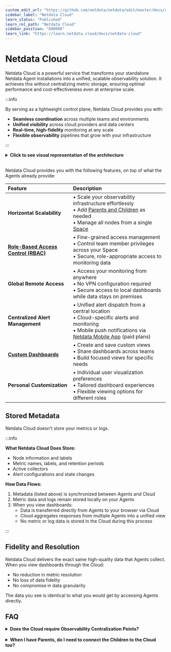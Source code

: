 ```yaml
---
custom_edit_url: "https://github.com/netdata/netdata/edit/master/docs/netdata-cloud/README.md"
sidebar_label: "Netdata Cloud"
learn_status: "Published"
learn_rel_path: "Netdata Cloud"
sidebar_position: "600000"
learn_link: "https://learn.netdata.cloud/docs/netdata-cloud"
---
```


# Netdata Cloud

Netdata Cloud is a powerful service that transforms your standalone Netdata Agent installations into a unified, scalable observability solution. It achieves this without centralizing metric storage, ensuring optimal performance and cost-effectiveness even at enterprise scale.

:::info

By serving as a lightweight control plane, Netdata Cloud provides you with:

- **Seamless coordination** across multiple teams and environments
- **Unified visibility** across cloud providers and data centers
- **Real-time, high-fidelity** monitoring at any scale
- **Flexible observability** pipelines that grow with your infrastructure

:::

<details>
<summary><strong>Click to see visual representation of the architecture</strong></summary><br/>

```mermaid
flowchart TB
   NC[NC]
   Users[Users]
   Notifications[Notifications]

   NC("**Netdata Cloud**
• Horizontal scalability
• Role based access
• Access from anywhere
• Central dispatch of<br/>Alert notifications
• Custom Dashboards
• Advanced customization")

Users("**Unified Dashboards**
across the infrastructure,
multi-cloud, hybrid-cloud")

Notifications("**Alert Notifications**
Slack, e-mail, Mobile App,
PagerDuty, and more")

Users <--> NC
NC --> Notifications

subgraph infrastructure["On-Prem Infrastructure"]
direction TB
Agents[Agents]
TimeSeries[TimeSeries]
PrivateAgents[PrivateAgents]

Agents("**Netdata Agents**
Standalone,
Children, Parents
(possibly overlapping)")

TimeSeries("Time-Series
metric samples
database")

PrivateAgents("Private
Netdata Agents")

Agents <--> TimeSeries
Agents --- PrivateAgents
end

NC <--> Agents

classDef cloud fill: #e8f4fd, stroke: #4a90e2, stroke-width: 2px, color: #2c3e50, rx: 10, ry: 10
classDef users fill: #fff2e8, stroke: #f39c12, stroke-width: 2px, color: #2c3e50, rx: 10, ry: 10
classDef notifications fill: #ffe8e8, stroke: #e74c3c, stroke-width: 2px, color: #2c3e50, rx: 10, ry: 10
classDef agents fill: #e8f5e8, stroke: #27ae60, stroke-width: 2px, color: #2c3e50, rx: 10, ry: 10
classDef timeseries fill: #f3e8ff, stroke: #9b59b6, stroke-width: 2px, color: #2c3e50, rx: 10, ry: 10
classDef private fill: #f0f8ff, stroke: #87ceeb, stroke-width: 2px, color: #2c3e50, rx: 10, ry: 10
classDef subgraphStyle fill: #f8f9fa, stroke: #6c757d, stroke-width: 2px, color: #2c3e50, rx: 15, ry: 15

class NC cloud
class Users users
class Notifications notifications
class Agents agents
class TimeSeries timeseries
class PrivateAgents private
class infrastructure subgraphStyle
```

</details><br/>

Netdata Cloud provides you with the following features, on top of what the Agents already provide:

| Feature                                                                                                                 | Description                                                                                                                                                                                                                                                               |
|:------------------------------------------------------------------------------------------------------------------------|:--------------------------------------------------------------------------------------------------------------------------------------------------------------------------------------------------------------------------------------------------------------------------|
| **Horizontal Scalability**                                                                                              | • Scale your observability infrastructure effortlessly<br/>• Add [Parents and Children](/docs/observability-centralization-points/README.md) as needed<br/>• Manage all nodes from a single [Space](/docs/netdata-cloud/spaces-and-rooms) |
| [**Role-Based Access Control (RBAC)**](/docs/netdata-cloud/authentication-&-authorization/role-based-access-model) | • Fine-grained access management<br/>• Control team member privileges across your Space<br/>• Secure, role-appropriate access to monitoring data                                                                                                                          |
| **Global Remote Access**                                                                                                | • Access your monitoring from anywhere<br/>• No VPN configuration required<br/>• Secure access to local dashboards while data stays on premises                                                                                                                           |
| **Centralized Alert Management**                                                                                        | • Unified alert dispatch from a central location<br/>• Cloud-specific alerts and monitoring<br/>• Mobile push notifications via [Netdata Mobile App](/docs/alerts-&-notifications/notifications/centralized-cloud-notifications/netdata-mobile-app) (paid plans)                                   |
| [**Custom Dashboards**](/docs/dashboards-and-charts/tabs/dashboards)                                                  | • Create and save custom views<br/>• Share dashboards across teams<br/>• Build focused views for specific needs                                                                                                                                                           |
| **Personal Customization**                                                                                              | • Individual user visualization preferences<br/>• Tailored dashboard experiences<br/>• Flexible viewing options for different roles                                                                                                                                       |

## Stored Metadata

Netdata Cloud doesn't store your metrics or logs.

:::info

**What Netdata Cloud Does Store:**

- Node information and labels
- Metric names, labels, and retention periods
- Active collectors
- Alert configurations and state changes

**How Data Flows:**

1. Metadata (listed above) is synchronized between Agents and Cloud
2. Metric data and logs remain stored locally on your Agents
3. When you view dashboards:
    - Data is transferred directly from Agents to your browser via Cloud
    - Cloud aggregates responses from multiple Agents into a unified view
    - No metric or log data is stored in the Cloud during this process

:::

## Fidelity and Resolution

Netdata Cloud delivers the exact same high-quality data that Agents collect. When you view dashboards through the Cloud:

- No reduction in metric resolution
- No loss of data fidelity
- No compromise in data granularity

The data you see is identical to what you would get by accessing Agents directly.

## FAQ

<details>
<summary><strong>Does the Cloud require Observability Centralization Points?</strong></summary><br/>

No. You can connect any or all Agents directly to the Cloud.

We recommend creating [Observability Centralization Points](/docs/observability-centralization-points/README.md), as required for operational efficiency (ephemeral nodes, teams or services isolation, central control of alerts, production systems performance), security policies (internet isolation), or cost optimization (use existing capacities before allocating new ones).

</details><br/>

<details>
<summary><strong>When I have Parents, do I need to connect the Children to the Cloud too?</strong></summary><br/>

No, it is not necessary, but it provides high availability.

When Parents are connected to the Cloud, all their Children are available via them.

When multiple Parents store data from the same Children (in clusters or multi-level hierarchies), the Cloud queries each unique node once through a single available Parent.

The Cloud prefers:

- The most distant (from the Child) Parent that is available when doing metrics visualization queries (since usually these Parents have been added for this purpose).

- The closest (to the Child) Parent available for [Top Monitoring](/docs/top-monitoring-netdata-functions). The streaming protocol of Parents and Children is able to forward such requests to the leaf child, via the Parents, to respond with live and accurate data.

You may connect Children to the Cloud for high-availability, in cases where their Parents become unreachable.

</details>
